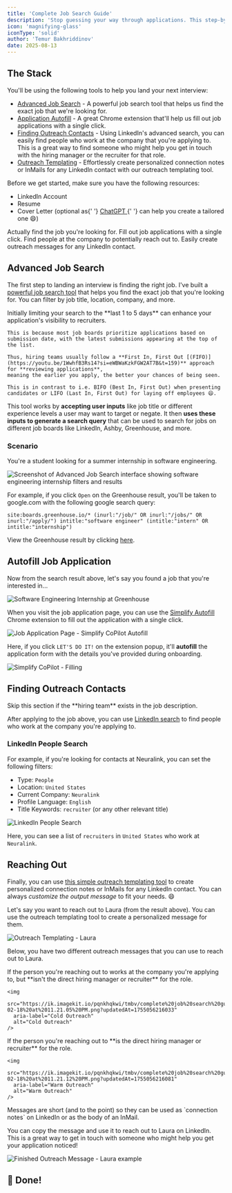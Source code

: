 ```yaml
---
title: 'Complete Job Search Guide'
description: 'Stop guessing your way through applications. This step-by-step system turns your job search into a focused, high-impact campaign.'
icon: 'magnifying-glass'
iconType: 'solid'
author: 'Temur Bakhriddinov'
date: 2025-08-13
---
```


## The Stack

You'll be using the following tools to help you land your next interview:

- [Advanced Job Search](https://go.tmbv.me/ajs) - A powerful job search tool that helps us find the exact job that we're looking for.
- [Application Autofill](https://chromewebstore.google.com/detail/simplify-copilot-autofill/pbanhockgagggenencehbnadejlgchfc) - A great Chrome extension that'll help us fill out job applications with a single click.
- [Finding Outreach Contacts](https://www.linkedin.com/search/results/people/?currentCompany=%5B%2250076%22%5D&geoUrn=%5B%22103644278%22%5D&origin=GLOBAL_SEARCH_HEADER&profileLanguage=%5B%22en%22%5D&sid=2%2CH&titleFreeText=talent) - Using LinkedIn's advanced search, you can easily find people who work at the company that you're applying to. This is a great way to find someone who might help you get in touch with the hiring manager or the recruiter for that role.
- [Outreach Templating](https://go.tmbv.me/app-outreach) - Effortlessly create personalized connection notes or InMails for any LinkedIn contact with our outreach templating tool.

<Info>
	<p>Before we get started, make sure you have the following resources:</p>
	<ul>
		<li>LinkedIn Account</li>
		<li>Resume</li>
		<li>
			Cover Letter (optional as{' '}
			<a
				target='_blank'
				rel='noopener noreferrer'
				href='https://chat.openai.com/'
			>
				ChatGPT
			</a>{' '}
			can help you create a tailored one 😄)
		</li>
	</ul>
</Info>

<CardGroup cols={2}>
	<Card
		title='Advanced Job Search'
		icon='circle-1'
		href='#advanced-job-search'
	>
		Actually find the job you're looking for.
	</Card>
	<Card
		title='Autofill Apps'
		icon='circle-2'
		href='#autofill-job-application'
	>
		Fill out job applications with a single click.
	</Card>
	<Card
		title='Finding Contacts'
		icon='circle-3'
		href='#finding-outreach-contacts'
	>
		Find people at the company to potentially reach out to.
	</Card>
	<Card title='Reaching Out' icon='circle-4' href='#reaching-out'>
		Easily create outreach messages for any LinkedIn contact.
	</Card>
</CardGroup>

## Advanced Job Search

The first step to landing an interview is finding the right job.
I've built a [powerful job search tool](https://go.tmbv.me/ajs) that helps you find the exact job that you're looking for.
You can filter by job title, location, company, and more.

<Tip>
	Initially limiting your search to the **last 1 to 5 days** can enhance your application's visibility to recruiters.

    This is because most job boards prioritize applications based on submission date, with the latest submissions appearing at the top of the list.

    Thus, hiring teams usually follow a **First In, First Out [(FIFO)](https://youtu.be/1WwhfB3Rs14?si=eWBWaKzkFGW2AT7B&t=159)** approach for **reviewing applications**,
    meaning the earlier you apply, the better your chances of being seen.

    This is in contrast to i.e. BIFO (Best In, First Out) when presenting candidates or LIFO (Last In, First Out) for laying off employees 😄.

</Tip>

This tool works by **accepting user inputs** like job title or different experience levels a user may want to target or negate.
It then **uses these inputs to generate a search query** that can be used to search for jobs on different job boards like LinkedIn, Ashby, Greenhouse, and more.

### Scenario

You're a student looking for a summer internship in software engineering.

<img
	src='https://ik.imagekit.io/pqnkhqkwi/tmbv/complete%20job%20search%20guide/www.attainble.com_advanced-job-search.png?updatedAt=1755056216053'
	aria-label='Advanced Job Search interface showing software engineering internship filters and results'
	alt='Screenshot of Advanced Job Search interface showing software engineering internship filters and results'
/>

For example, if you click `Open` on the Greenhouse result, you'll be taken to google.com with the following google search query:

```
site:boards.greenhouse.io/* (inurl:"/job/" OR inurl:"/jobs/" OR inurl:"/apply/") intitle:"software engineer" (intitle:"intern" OR intitle:"internship")
```

View the Greenhouse result by clicking [here](<https://www.google.com/search?q=site%3Aboards.greenhouse.io%2F*%20inurl%3A%22%2Fjobs%2F%22%20%22Apply%20for%20this%20Job%22%20intitle%3A%22software%20engineer%22%20(intitle%3A%22intern%22%20OR%20intitle%3A%22internship%22)%20-%222%20years%22%20-%222%2B%20years%22%20-%223%20years%22%20-%223%2B%20years%22%20-%224%20years%22%20-%224%2B%20years%22%20-%225%20years%22%20-%225%2B%20years%22>).

## Autofill Job Application

Now from the search result above, let's say you found a job that you're interested in...

<img
	src='https://ik.imagekit.io/pqnkhqkwi/tmbv/complete%20job%20search%20guide/Screenshot%202024-02-18%20at%209.44.54%20PM.png?updatedAt=1755056216129'
	aria-label='Software Engineering Internship at Greenhouse'
	alt='Software Engineering Internship at Greenhouse'
/>

When you visit the job application page, you can use the [Simplify Autofill](https://chromewebstore.google.com/detail/simplify-copilot-autofill/pbanhockgagggenencehbnadejlgchfc) Chrome extension to fill out the application with a single click.

<img
	src='https://ik.imagekit.io/pqnkhqkwi/tmbv/complete%20job%20search%20guide/Screenshot%202024-02-18%20at%2010.33.35%20PM.png?updatedAt=1755056216097'
	aria-label='Job Application Page - Simplify CoPilot Autofill'
	alt='Job Application Page - Simplify CoPilot Autofill'
/>

Here, if you click `LET'S DO IT!` on the extension popup, it'll **autofill** the application form with the details you've provided during onboarding.

<img
	src='https://ik.imagekit.io/pqnkhqkwi/tmbv/complete%20job%20search%20guide/Screenshot%202024-02-18%20at%2010.38.22%20PM.png?updatedAt=1755056215969'
	aria-label='Job Application Page - Simplify CoPilot Autofill'
	alt='Simplify CoPilot - Filling'
/>

## Finding Outreach Contacts

<Warning>
	Skip this section if the **hiring team** exists in the job description.
</Warning>

After applying to the job above, you can use [LinkedIn search](https://www.linkedin.com/search/results/people/) to find people who work at the company you're applying to.

### LinkedIn People Search

For example, if you're looking for contacts at Neuralink, you can set the following filters:

- Type: `People`
- Location: `United States`
- Current Company: `Neuralink`
- Profile Language: `English`
- Title Keywords: `recruiter` (or any other relevant title)

<img
	src='https://ik.imagekit.io/pqnkhqkwi/tmbv/complete%20job%20search%20guide/Screenshot%202024-02-18%20at%2011.02.23%20PM.png?updatedAt=1755056216143'
	aria-label='LinkedIn People Search'
	alt='LinkedIn People Search'
/>

Here, you can see a list of `recruiters` in `United States` who work at `Neuralink`.

## Reaching Out

Finally, you can use [this simple outreach templating tool](https://go.tmbv.me/app-outreach) to create personalized connection notes or InMails for any LinkedIn contact.
You can always _customize the output message_ to fit your needs. 😄

Let's say you want to reach out to Laura (from the result above). You can use the outreach templating tool to create a personalized message for them.

<img
	src='https://ik.imagekit.io/pqnkhqkwi/tmbv/complete%20job%20search%20guide/Screenshot%202024-02-18%20at%2011.20.59%20PM.png?updatedAt=1755056216172'
	aria-label='Outreach Templating - Laura example'
	alt='Outreach Templating - Laura'
/>

Below, you have two different outreach messages that you can use to reach out to Laura.

<Tabs>
  <Tab title="Cold Outreach">
    If the person you're reaching out to works at the company you're applying to, but **isn't the direct hiring manager or recruiter** for the role.

    <img
      src="https://ik.imagekit.io/pqnkhqkwi/tmbv/complete%20job%20search%20guide/Screenshot%202024-02-18%20at%2011.21.05%20PM.png?updatedAt=1755056216033"
      aria-label="Cold Outreach"
      alt="Cold Outreach"
    />

  </Tab>
  <Tab title="Warm Outreach">
    If the person you're reaching out to **is the direct hiring manager or recruiter** for the role.

    <img
      src="https://ik.imagekit.io/pqnkhqkwi/tmbv/complete%20job%20search%20guide/Screenshot%202024-02-18%20at%2011.21.12%20PM.png?updatedAt=1755056216081"
      aria-label="Warm Outreach"
      alt="Warm Outreach"
    />

  </Tab>
</Tabs>

<Note>
	Messages are short (and to the point) so they can be used as `connection
	notes` on LinkedIn or as the body of an InMail.
</Note>

You can copy the message and use it to reach out to Laura on LinkedIn. This is a great way to get in touch with someone who might help you get your application noticed!

<img
	src='https://ik.imagekit.io/pqnkhqkwi/tmbv/complete%20job%20search%20guide/Screenshot%202024-02-18%20at%2011.33.38%20PM.png?updatedAt=1755056216076'
	aria-label='Finished Outreach Message - Laura example'
	alt='Finished Outreach Message - Laura example'
/>

## 🎉 Done!
